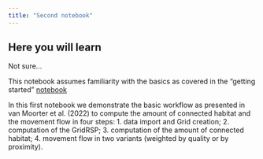 ```yaml
---
title: "Second notebook"
---
```


::: {.callout-tip}
## Here you will learn

Not sure...
:::

::: {.callout-warning}
This notebook assumes familiarity with the basics as covered in the "getting started" [notebook](/notebooks/nbk_getting_started.qmd)
:::

In this first notebook we demonstrate the basic workflow as presented in van Moorter et al. (2022) 
to compute the amount of connected habitat and the movement flow in four steps:
1. data import and Grid creation;
2. computation of the GridRSP;
3. computation of the amount of connected habitat;
4. movement flow in two variants (weighted by quality or by proximity).

